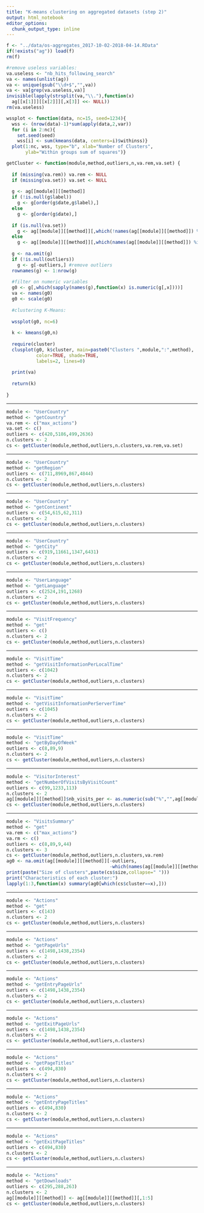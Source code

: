 ```yaml
---
title: "K-means clustering on aggregated datasets (step 2)"
output: html_notebook
editor_options: 
  chunk_output_type: inline
---
```


```r
f <- "../data/os-aggregates_2017-10-02-2018-04-14.RData"
if(!exists("ag")) load(f)
rm(f)
```
```r
#remove useless variables:
va.useless <- "nb_hits_following_search"
va <- names(unlist(ag))
va <- unique(gsub("\\d+$","",va))
va <- va[grep(va.useless,va)]
invisible(lapply(strsplit(va,"\\."),function(x)
  ag[[x[1]]][[x[2]]][,x[3]] <<- NULL))
rm(va.useless)
```
```r
wssplot <- function(data, nc=15, seed=1234){
  wss <- (nrow(data)-1)*sum(apply(data,2,var))
  for (i in 2:nc){
    set.seed(seed)
    wss[i] <- sum(kmeans(data, centers=i)$withinss)}
  plot(1:nc, wss, type="b", xlab="Number of Clusters",
       ylab="Within groups sum of squares")}
```

```r
getCluster <- function(module,method,outliers,n,va.rem,va.set) {
  
  if (missing(va.rem)) va.rem <- NULL
  if (missing(va.set)) va.set <- NULL
  
  g <- ag[[module]][[method]]
  if (!is.null(g$label))
    g <- g[order(g$date,g$label),]
  else
    g <- g[order(g$date),]
  
  if (is.null(va.set))
    g <- ag[[module]][[method]][,which(!names(ag[[module]][[method]]) %in% va.rem)]
  else
    g <- ag[[module]][[method]][,which(names(ag[[module]][[method]]) %in% va.set)]
  
  g <- na.omit(g)
  if (!is.null(outliers))
    g <- g[-outliers,] #remove outliers
  rownames(g) <- 1:nrow(g)
 
  #filter on numeric variables
  g0 <- g[,which(sapply(names(g),function(x) is.numeric(g[,x])))]
  va <- names(g0)
  g0 <- scale(g0)
  
  #clustering K-Means:
  
  wssplot(g0, nc=6)
  
  k <- kmeans(g0,n)
  
  require(cluster)
  clusplot(g0, k$cluster, main=paste0("Clusters ",module,":",method),
           color=TRUE, shade=TRUE,
           labels=2, lines=0)
  
  print(va)
  
  return(k)
    
}
```
***
```r
module <- "UserCountry"
method <- "getCountry"
va.rem <- c("max_actions")
va.set <- c()
outliers <- c(420,5186,499,2636)
n.clusters <- 2
cs <- getCluster(module,method,outliers,n.clusters,va.rem,va.set)
```
***
```r
module <- "UserCountry"
method <- "getRegion"
outliers <- c(711,8969,867,4844)
n.clusters <- 2
cs <- getCluster(module,method,outliers,n.clusters)
```
***
```r
module <- "UserCountry"
method <- "getContinent"
outliers <- c(54,615,62,311)
n.clusters <- 2
cs <- getCluster(module,method,outliers,n.clusters)
```
***
```r
module <- "UserCountry"
method <- "getCity"
outliers <- c(919,11661,1347,6431)
n.clusters <- 2
cs <- getCluster(module,method,outliers,n.clusters)
```
***
```r
module <- "UserLanguage"
method <- "getLanguage"
outliers <- c(2524,191,1268)
n.clusters <- 2
cs <- getCluster(module,method,outliers,n.clusters)
```
***
```r
module <- "VisitFrequency"
method <- "get"
outliers <- c()
n.clusters <- 2
cs <- getCluster(module,method,outliers,n.clusters)
```
***
```r
module <- "VisitTime"
method <- "getVisitInformationPerLocalTime"
outliers <- c(1042)
n.clusters <- 2
cs <- getCluster(module,method,outliers,n.clusters)
```
***
```r
module <- "VisitTime"
method <- "getVisitInformationPerServerTime"
outliers <- c(1045)
n.clusters <- 2
cs <- getCluster(module,method,outliers,n.clusters)
```
***
```r
module <- "VisitTime"
method <- "getByDayOfWeek"
outliers <- c(8,89,9)
n.clusters <- 2
cs <- getCluster(module,method,outliers,n.clusters)
```
***
```r
module <- "VisitorInterest"
method <- "getNumberOfVisitsByVisitCount"
outliers <- c(99,1233,113)
n.clusters <- 2
ag[[module]][[method]]$nb_visits_per <- as.numeric(sub("%","",ag[[module]][[method]]$nb_visits_percentage))
cs <- getCluster(module,method,outliers,n.clusters)
```
***
```r
module <- "VisitsSummary"
method <- "get"
va.rem <- c("max_actions")
va.rm <- c()
outliers <- c(8,89,9,44)
n.clusters <- 3
cs <- getCluster(module,method,outliers,n.clusters,va.rem)
ag0 <- na.omit(ag[[module]][[method]][-outliers,
                                      -which(names(ag[[module]][[method]]) %in% c("date",va.rem))])
print(paste("Size of clusters",paste(cs$size,collapse=" ")))
print("Characteristics of each cluster:")
lapply(1:3,function(x) summary(ag0[which(cs$cluster==x),]))
```
***
```r
module <- "Actions"
method <- "get"
outliers <- c(143)
n.clusters <- 2
cs <- getCluster(module,method,outliers,n.clusters)
```
***
```r
module <- "Actions"
method <- "getPageUrls"
outliers <- c(1498,1438,2354)
n.clusters <- 2
cs <- getCluster(module,method,outliers,n.clusters)
```
***
```r
module <- "Actions"
method <- "getEntryPageUrls"
outliers <- c(1498,1438,2354)
n.clusters <- 2
cs <- getCluster(module,method,outliers,n.clusters)
```
***
```r
module <- "Actions"
method <- "getExitPageUrls"
outliers <- c(1498,1438,2354)
n.clusters <- 2
cs <- getCluster(module,method,outliers,n.clusters)
```
***
```r
module <- "Actions"
method <- "getPageTitles"
outliers <- c(494,830)
n.clusters <- 2
cs <- getCluster(module,method,outliers,n.clusters)
```
***
```r
module <- "Actions"
method <- "getEntryPageTitles"
outliers <- c(494,830)
n.clusters <- 2
cs <- getCluster(module,method,outliers,n.clusters)
```
***
```r
module <- "Actions"
method <- "getExitPageTitles"
outliers <- c(494,830)
n.clusters <- 2
cs <- getCluster(module,method,outliers,n.clusters)
```
***
```r
module <- "Actions"
method <- "getDownloads"
outliers <- c(295,288,263)
n.clusters <- 2
ag[[module]][[method]] <- ag[[module]][[method]][,1:5]
cs <- getCluster(module,method,outliers,n.clusters)
```

